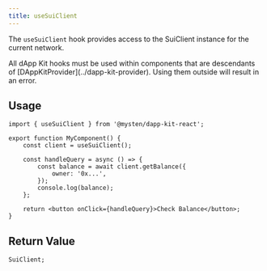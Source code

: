 ```yaml
---
title: useSuiClient
---
```


The `useSuiClient` hook provides access to the SuiClient instance for the current network.

<Callout type="warn">
	All dApp Kit hooks must be used within components that are descendants of
	[DAppKitProvider](../dapp-kit-provider). Using them outside will result in an error.
</Callout>

## Usage

```tsx
import { useSuiClient } from '@mysten/dapp-kit-react';

export function MyComponent() {
	const client = useSuiClient();

	const handleQuery = async () => {
		const balance = await client.getBalance({
			owner: '0x...',
		});
		console.log(balance);
	};

	return <button onClick={handleQuery}>Check Balance</button>;
}
```

## Return Value

```tsx
SuiClient;
```
